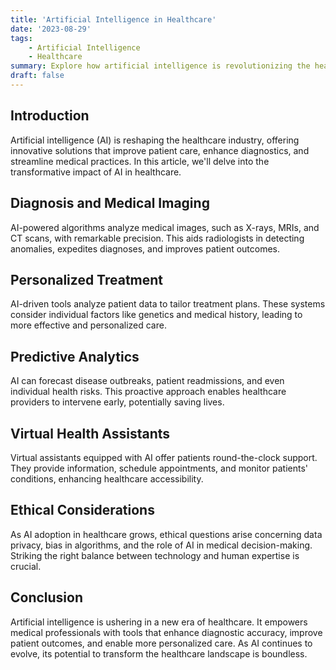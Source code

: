 ```yaml
---
title: 'Artificial Intelligence in Healthcare'
date: '2023-08-29'
tags:
    - Artificial Intelligence
    - Healthcare
summary: Explore how artificial intelligence is revolutionizing the healthcare industry, improving patient outcomes, and transforming medical practices.
draft: false
---
```


## Introduction

Artificial intelligence (AI) is reshaping the healthcare industry, offering innovative solutions that improve patient care, enhance diagnostics, and streamline medical practices. In this article, we'll delve into the transformative impact of AI in healthcare.

## Diagnosis and Medical Imaging

AI-powered algorithms analyze medical images, such as X-rays, MRIs, and CT scans, with remarkable precision. This aids radiologists in detecting anomalies, expedites diagnoses, and improves patient outcomes.

## Personalized Treatment

AI-driven tools analyze patient data to tailor treatment plans. These systems consider individual factors like genetics and medical history, leading to more effective and personalized care.

## Predictive Analytics

AI can forecast disease outbreaks, patient readmissions, and even individual health risks. This proactive approach enables healthcare providers to intervene early, potentially saving lives.

## Virtual Health Assistants

Virtual assistants equipped with AI offer patients round-the-clock support. They provide information, schedule appointments, and monitor patients' conditions, enhancing healthcare accessibility.

## Ethical Considerations

As AI adoption in healthcare grows, ethical questions arise concerning data privacy, bias in algorithms, and the role of AI in medical decision-making. Striking the right balance between technology and human expertise is crucial.

## Conclusion

Artificial intelligence is ushering in a new era of healthcare. It empowers medical professionals with tools that enhance diagnostic accuracy, improve patient outcomes, and enable more personalized care. As AI continues to evolve, its potential to transform the healthcare landscape is boundless.
